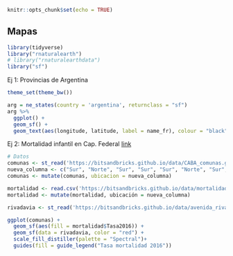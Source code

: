 ```r
knitr::opts_chunk$set(echo = TRUE)
```
##  Mapas

```r
library(tidyverse)
library("rnaturalearth")
# library("rnaturalearthdata")
library("sf")
```

Ej 1: Provincias de Argentina

```r
theme_set(theme_bw())

arg = ne_states(country = 'argentina', returnclass = "sf")
arg %>%
  ggplot() +
  geom_sf() +
  geom_text(aes(longitude, latitude, label = name_fr), colour = "black", size=2)
```


Ej 2: Mortalidad infantil en Cap. Federal [link](https://bitsandbricks.github.io/ciencia_de_datos_gente_sociable/)

```r
# Datos
comunas <- st_read('https://bitsandbricks.github.io/data/CABA_comunas.geojson')
nueva_columna <- c("Sur", "Norte", "Sur", "Sur", "Sur", "Norte", "Sur", "Sur", "Sur", "Norte", "Norte", "Norte", "Norte", "Norte", "Norte")
comunas <- mutate(comunas, ubicacion = nueva_columna)

mortalidad <- read.csv('https://bitsandbricks.github.io/data/mortalidad_infantil_caba_2016.csv')
mortalidad <- mutate(mortalidad, ubicación = nueva_columna)

rivadavia <- st_read('https://bitsandbricks.github.io/data/avenida_rivadavia.geojson')
```

```r
ggplot(comunas) +
  geom_sf(aes(fill = mortalidad$Tasa2016)) +
  geom_sf(data = rivadavia, color = "red") +
  scale_fill_distiller(palette = "Spectral")+
  guides(fill = guide_legend("Tasa mortalidad 2016"))
```
